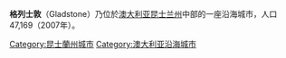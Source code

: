 {{Infobox Australian Place | type = city
| name         = 格列士敦
| state        = qld
| image        = 
| caption      = 
| pop          = 47,169
| pop_footnotes = （2007年）
| poprank      = 
| density      = 
| latd  =23  |latm  =50 |lats  =56
| longd =151 |longm =15 |longs =45
| pushpin_map_caption = 在昆士蘭州的位置
| est          = 
| area         = 147
| timezone     = [[Australian_Eastern_Standard_Time|AEST]]（無日光節約時間）
| utc = +10
| lga          = [[格列士敦區|格列士敦區]]
| stategov     = 格列士敦
| fedgov       = [[弗林_(澳大利亞國會選區)|弗林]]
| dist1        = 532
| location1    = [[布里斯本|布里斯本]]
| mintemp      = 18.5
| maxtemp      = 27.7
| rainfall     = 868.1
}}

'''格列士敦'''（Gladstone）乃位於[[澳大利亚|澳大利亚]][[昆士兰州|昆士兰州]]中部的一座沿海城市，人口47,169（2007年）。

{{Australia-geo-stub}}
{{commonscat}}
{{normdaten}}
{{DEFAULTSORT:gladstone}}
[[Category:昆士蘭州城市|Category:昆士蘭州城市]]
[[Category:澳大利亚沿海城市|Category:澳大利亚沿海城市]]